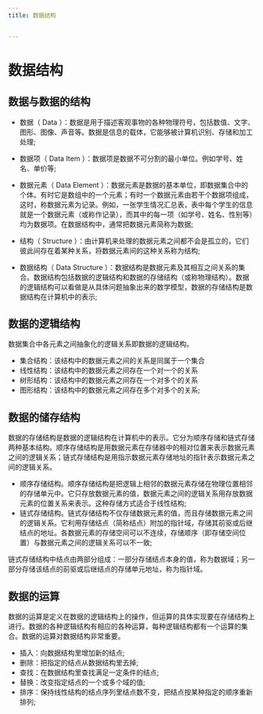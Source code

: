 ```yaml
---
title: 数据结构


---
```


# 数据结构

## 数据与数据的结构

- 数据（ Data ）：数据是用于描述客观事物的各种物理符号，包括数值、文字、图形、图像、声音等。数据是信息的载体，它能够被计算机识别、存储和加工处理;
- 数据项（ Data Item ）：数据项是数据不可分割的最小单位。例如学号、姓名、单价等;
- 数据元素（ Data
  Element ）：数据元素是数据的基本单位，即数据集合中的个体。有时它是数组中的一个元素；有时一个数据元素由若干个数据项组成，这时，称数据元素为记录。例如，一张学生情况汇总表，表中每个学生的信息就是一个数据元素（或称作记录），而其中的每一项（如学号、姓名、性别等）均为数据项。在数据结构中，通常把数据元素简称为数据;

- 结构（ Structure ）：由计算机来处理的数据元素之间都不会是孤立的，它们彼此间存在着某种关系，将数据元素间的这种关系称为结构;
- 数据结构（ Data
  Structure ）：数据结构是数据元素及其相互之间关系的集合。数据结构包括数据的逻辑结构和数据的存储结构（或称物理结构）。数据的逻辑结构可以看做是从具体问题抽象出来的数学模型，数据的存储结构是数据结构在计算机中的表示;

## 数据的逻辑结构

数据集合中各元素之间抽象化的逻辑关系即数据的逻辑结构。

- 集合结构：该结构中的数据元素之间的关系是同属于一个集合
- 线性结构：该结构中的数据元素之间存在一个对一个的关系
- 树形结构：该结构中的数据元素之间存在一个对多个的关系
- 图形结构：该结构中的数据元素之间存在多个对多个的关系;

## 数据的储存结构

数据的存储结构是数据的逻辑结构在计算机中的表示。它分为顺序存储和链式存储两种基本结构。顺序存储结构是用数据元素在存储器中的相对位置来表示数据元素之间的逻辑关系；链式存储结构是用指示数据元素存储地址的指针表示数据元素之间的逻辑关系。

- 顺序存储结构。顺序存储结构是把逻辑上相邻的数据元素存储在物理位置相邻的存储单元中。它只存放数据元素的值，数据元素之间的逻辑关系用存放数据元素的位置关系来表示。这种存储方式适合于线性结构;
- 链式存储结构。链式存储结构不仅存储数据元素的值，而且存储数据元素之间的逻辑关系。它利用存储结点（简称结点）附加的指针域，存储其前驱或后继结点的地址。各数据元素的存储空间可以不连续，存储顺序（即存储空间位置）与数据元素之间的逻辑关系可以不一致;

链式存储结构中结点由两部分组成：一部分存储结点本身的值，称为数据域；另一部分存储该结点的前驱或后继结点的存储单元地址，称为指针域。

## 数据的运算

数据的运算是定义在数据的逻辑结构上的操作，但运算的具体实现要在存储结构上进行。数据的各种逻辑结构有相应的各种运算，每种逻辑结构都有一个运算的集合。数据的运算对数据结构非常重要。

- 插入：向数据结构里增加新的结点;
- 删除：把指定的结点从数据结构里去掉;
- 查找：在数据结构里查找满足一定条件的结点;
- 替换：改变指定结点的一个或多个域的值;
- 排序：保持线性结构的结点序列里结点数不变，把结点按某种指定的顺序重新排列;

            